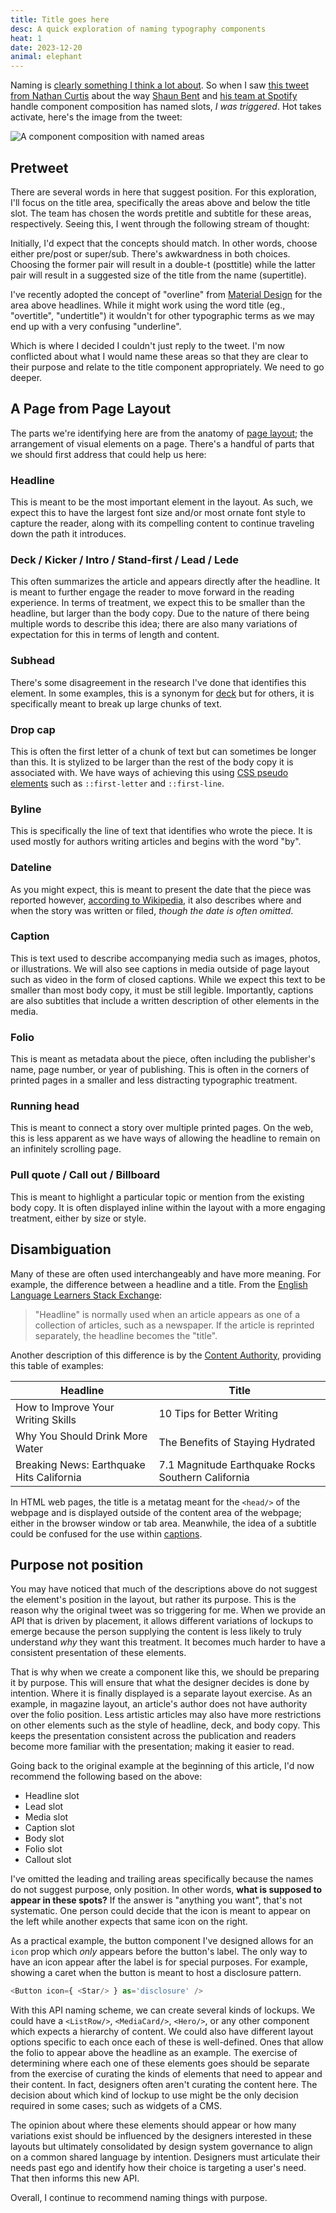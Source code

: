 ```yaml
---
title: Title goes here
desc: A quick exploration of naming typography components
heat: 1
date: 2023-12-20
animal: elephant
---
```


Naming is [clearly something I think a lot about](/posts/truly-semantic). So when I saw [this tweet from Nathan Curtis](https://twitter.com/nathanacurtis/status/1724500748388450587) about the way [Shaun Bent](https://twitter.com/shaunbent) and [his team at Spotify](https://spotify.design/) handle component composition has named slots, _I was triggered_. Hot takes activate, here's the image from the tweet:

![A component composition with named areas](/images/list-row-anatomy.jpeg)

## Pretweet

There are several words in here that suggest position. For this exploration, I'll focus on the title area, specifically the areas above and below the title slot. The team has chosen the words pretitle and subtitle for these areas, respectively. Seeing this, I went through the following stream of thought:

Initially, I'd expect that the concepts should match. In other words, choose either pre/post or super/sub. There's awkwardness in both choices. Choosing the former pair will result in a double-t (posttitle) while the latter pair will result in a suggested size of the title from the name (supertitle).

I've recently adopted the concept of "overline" from [Material Design](https://m2.material.io/design/typography/the-type-system.html#applying-the-type-scale) for the area above headlines. While it might work using the word title (eg., "overtitle", "undertitle") it wouldn't for other typographic terms as we may end up with a very confusing "underline".

Which is where I decided I couldn't just reply to the tweet. I'm now conflicted about what I would name these areas so that they are clear to their purpose and relate to the title component appropriately. We need to go deeper.

## A Page from Page Layout

The parts we're identifying here are from the anatomy of [page layout](https://en.wikipedia.org/wiki/Page_layout); the arrangement of visual elements on a page. There's a handful of parts that we should first address that could help us here:

### Headline

This is meant to be the most important element in the layout. As such, we expect this to have the largest font size and/or most ornate font style to capture the reader, along with its compelling content to continue traveling down the path it introduces.

### Deck / Kicker / Intro / Stand-first / Lead / Lede

This often summarizes the article and appears directly after the headline. It is meant to further engage the reader to move forward in the reading experience. In terms of treatment, we expect this to be smaller than the headline, but larger than the body copy. Due to the nature of there being multiple words to describe this idea; there are also many variations of expectation for this in terms of length and content.

### Subhead

There's some disagreement in the research I've done that identifies this element. In some examples, this is a synonym for [deck](#deck--kicker--intro--stand-first--lead--lede) but for others, it is specifically meant to break up large chunks of text.

### Drop cap

This is often the first letter of a chunk of text but can sometimes be longer than this. It is stylized to be larger than the rest of the body copy it is associated with. We have ways of achieving this using [CSS pseudo elements](https://developer.mozilla.org/en-US/docs/Web/CSS/Pseudo-elements) such as `::first-letter` and `::first-line`.

### Byline

This is specifically the line of text that identifies who wrote the piece. It is used mostly for authors writing articles and begins with the word "by".

### Dateline

As you might expect, this is meant to present the date that the piece was reported however, [according to Wikipedia](https://en.wikipedia.org/wiki/Dateline), it also describes where and when the story was written or filed, _though the date is often omitted_.

### Caption

This is text used to describe accompanying media such as images, photos, or illustrations. We will also see captions in media outside of page layout such as video in the form of closed captions. While we expect this text to be smaller than most body copy, it must be still legible. Importantly, captions are also subtitles that include a written description of other elements in the media.

### Folio

This is meant as metadata about the piece, often including the publisher's name, page number, or year of publishing. This is often in the corners of printed pages in a smaller and less distracting typographic treatment.

### Running head

This is meant to connect a story over multiple printed pages. On the web, this is less apparent as we have ways of allowing the headline to remain on an infinitely scrolling page.

### Pull quote / Call out / Billboard

This is meant to highlight a particular topic or mention from the existing body copy. It is often displayed inline within the layout with a more engaging treatment, either by size or style.

## Disambiguation

Many of these are often used interchangeably and have more meaning. For example, the difference between a headline and a title. From the [English Language Learners Stack Exchange](https://ell.stackexchange.com/a/201030): 

> "Headline" is normally used when an article appears as one of a collection of articles, such as a newspaper. If the article is reprinted separately, the headline becomes the "title".

Another description of this difference is by the [Content Authority](https://thecontentauthority.com/blog/headline-vs-title), providing this table of examples:

| Headline | Title |
| -------- | ----- |
| How to Improve Your Writing Skills | 10 Tips for Better Writing |
| Why You Should Drink More Water | The Benefits of Staying Hydrated |
| Breaking News: Earthquake Hits California | 7.1 Magnitude Earthquake Rocks Southern California |

In HTML web pages, the title is a metatag meant for the `<head/>` of the webpage and is displayed outside of the content area of the webpage; either in the browser window or tab area. Meanwhile, the idea of a subtitle could be confused for the use within [captions](#caption).

## Purpose not position

You may have noticed that much of the descriptions above do not suggest the element's position in the layout, but rather its purpose. This is the reason why the original tweet was so triggering for me. When we provide an API that is driven by placement, it allows different variations of lockups to emerge because the person supplying the content is less likely to truly understand _why_ they want this treatment. It becomes much harder to have a consistent presentation of these elements.

That is why when we create a component like this, we should be preparing it by purpose. This will ensure that what the designer decides is done by intention. Where it is finally displayed is a separate layout exercise. As an example, in magazine layout, an article's author does not have authority over the folio position. Less artistic articles may also have more restrictions on other elements such as the style of headline, deck, and body copy. This keeps the presentation consistent across the publication and readers become more familiar with the presentation; making it easier to read.

Going back to the original example at the beginning of this article, I'd now recommend the following based on the above:

- Headline slot
- Lead slot
- Media slot
- Caption slot
- Body slot
- Folio slot
- Callout slot

I've omitted the leading and trailing areas specifically because the names do not suggest purpose, only position. In other words, **what is supposed to appear in these spots?** If the answer is "anything you want", that's not systematic. One person could decide that the icon is meant to appear on the left while another expects that same icon on the right.

As a practical example, the button component I've designed allows for an `icon` prop which _only_ appears before the button's label. The only way to have an icon appear after the label is for special purposes. For example, showing a caret when the button is meant to host a disclosure pattern.

```js
<Button icon={ <Star/> } as='disclosure' />
```

With this API naming scheme, we can create several kinds of lockups. We could have a `<ListRow/>`, `<MediaCard/>`, `<Hero/>`, or any other component which expects a hierarchy of content. We could also have different layout options specific to each once each of these is well-defined. Ones that allow the folio to appear above the headline as an example. The exercise of determining where each one of these elements goes should be separate from the exercise of curating the kinds of elements that need to appear and their content. In fact, designers often aren't curating the content here. The decision about which kind of lockup to use might be the only decision required in some cases; such as widgets of a CMS.

The opinion about where these elements should appear or how many variations exist should be influenced by the designers interested in these layouts but ultimately consolidated by design system governance to align on a common shared language by intention. Designers must articulate their needs past ego and identify how their choice is targeting a user's need. That then informs this new API.

Overall, I continue to recommend naming things with purpose.